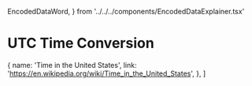   EncodedDataWord,
} from '../../../components/EncodedDataExplainer.tsx'


# UTC Time Conversion

<UTCTable />

  {
    name: 'Time in the United States',
    link: 'https://en.wikipedia.org/wiki/Time_in_the_United_States',
  },
]
